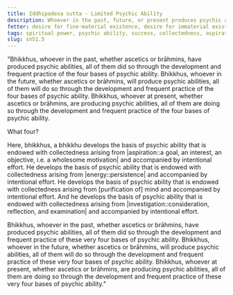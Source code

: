 ```yaml
---
title: Iddhipadesa sutta - Limited Psychic Ability
description: Whoever in the past, future, or present produces psychic abilities, all of them do so through the development and frequent practice of the four bases of psychic ability.
fetter: desire for fine-material existence, desire for immaterial existence, conceit, restlessness, ignorance
tags: spiritual power, psychic ability, success, collectedness, aspiration, persistence, energy, mind, investigation, reflection, close examination, sn, sn45-56, sn51
slug: sn51.5
---
```


"Bhikkhus, whoever in the past, whether ascetics or brāhmins, have produced psychic abilities, all of them did so through the development and frequent practice of the four bases of psychic ability. Bhikkhus, whoever in the future, whether ascetics or brāhmins, will produce psychic abilities, all of them will do so through the development and frequent practice of the four bases of psychic ability. Bhikkhus, whoever at present, whether ascetics or brāhmins, are producing psychic abilities, all of them are doing so through the development and frequent practice of the four bases of psychic ability.

What four?

Here, bhikkhus, a bhikkhu develops the basis of psychic ability that is endowed with collectedness arising from |aspiration::a goal, an interest, an objective, i.e. a wholesome motivation| and accompanied by intentional effort. He develops the basis of psychic ability that is endowed with collectedness arising from |energy::persistence| and accompanied by intentional effort. He develops the basis of psychic ability that is endowed with collectedness arising from [purification of] mind and accompanied by intentional effort. And he develops the basis of psychic ability that is endowed with collectedness arising from |investigation::consideration, reflection, and examination| and accompanied by intentional effort.

Bhikkhus, whoever in the past, whether ascetics or brāhmins, have produced psychic abilities, all of them did so through the development and frequent practice of these very four bases of psychic ability. Bhikkhus, whoever in the future, whether ascetics or brāhmins, will produce psychic abilities, all of them will do so through the development and frequent practice of these very four bases of psychic ability. Bhikkhus, whoever at present, whether ascetics or brāhmins, are producing psychic abilities, all of them are doing so through the development and frequent practice of these very four bases of psychic ability."